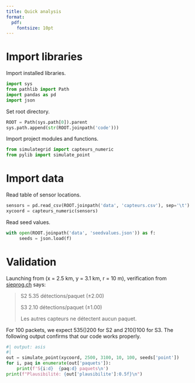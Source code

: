 ```yaml
---
title: Quick analysis
format:
  pdf:
    fontsize: 10pt
---
```


# Import libraries

Import installed libraries.
```python
import sys
from pathlib import Path
import pandas as pd
import json
```

Set root directory.
```python
ROOT = Path(sys.path[0]).parent
sys.path.append(str(ROOT.joinpath('code')))
```

Import project modules and functions.
```python
from simulategrid import capteurs_numeric
from pylib import simulate_point
```

# Import data

Read table of sensor locations.
```python
sensors = pd.read_csv(ROOT.joinpath('data', 'capteurs.csv'), sep='\t')
xycoord = capteurs_numeric(sensors)
```

Read seed values.
```python
with open(ROOT.joinpath('data', 'seedvalues.json')) as f:
     seeds = json.load(f)
```

# Validation

Launching from (x = 2.5 km, y = 3.1 km, r = 10 m), verification from [sieprog.ch](https://sieprog.ch/#c/pollution) says:

> S2	5.35 détections/paquet (±2.00)
>
> S3	2.10 détections/paquet (±1.00)
> 
> Les autres capteurs ne détectent aucun paquet.

For 100 packets, we expect 535\(\pm\)200 for S2 and 210\(\pm\)100 for S3. The following output confirms that our code works properly.

```python
#| output: asis
#| 
out = simulate_point(xycoord, 2500, 3100, 10, 100, seeds['point'])
for i, paq in enumerate(out['paquets']):
    print(f'S{i:d}  {paq:d} paquets\n')
print(f"Plausibilité: {out['plausibilite']:0.5f}\n")
```
